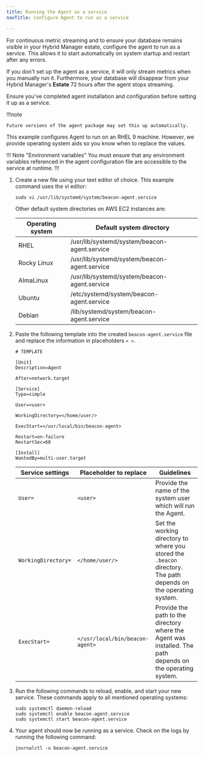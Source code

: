 ```yaml
---
title: Running the Agent as a service
navTitle: Configure Agent to run as a service

---
```


For continuous metric streaming and to ensure your database remains visible in your Hybrid Manager estate, configure the agent to run as a service. This allows it to start automatically on system startup and restart after any errors.

If you don't set up the agent as a service, it will only stream metrics when you manually run it. Furthermore, your database will disappear from your Hybrid Manager's **Estate** 72 hours after the agent stops streaming. 

Ensure you've completed agent installation and configuration before setting it up as a service.

!!!note

    Future versions of the agent package may set this up automatically.

This example configures Agent to run on an RHEL 9 machine. However, we provide operating system aids so you know when to replace the values.

!!! Note "Environment variables"
You must ensure that any environment variables referenced in the agent configuration file are accessible to the service at runtime.
!!!

1.  Create a new file using your text editor of choice. This example command uses the vi editor:

    ```
    sudo vi /usr/lib/systemd/system/beacon-agent.service
    ```

    Other default system directories on AWS EC2 instances are: 

    | Operating system | Default system directory                     |
    | ---------------- | -------------------------------------------- |
    | RHEL             | /usr/lib/systemd/system/beacon-agent.service |
    | Rocky Linux      | /usr/lib/systemd/system/beacon-agent.service |
    | AlmaLinux        | /usr/lib/systemd/system/beacon-agent.service |
    | Ubuntu           | /etc/systemd/system/beacon-agent.service     |
    | Debian           | /lib/systemd/system/beacon-agent.service     |

2.  Paste the following template into the created `beacon-agent.service` file and replace the information in placeholders `< >`.

    ```
    # TEMPLATE 

    [Unit]
    Description=Agent

    After=network.target

    [Service]
    Type=simple

    User=<user>

    WorkingDirectory=</home/user/>

    ExecStart=</usr/local/bin/beacon-agent>

    Restart=on-failure
    RestartSec=60

    [Install]
    WantedBy=multi-user.target
    ```

    | Service settings    | Placeholder to replace          | Guidelines                                                                                                        |
    | ------------------- | ------------------------------- | ----------------------------------------------------------------------------------------------------------------- |
    | `User=`             | `<user>`                        | Provide the name of the system user which will run the Agent.                                              |
    | `WorkingDirectory=` | `</home/user/>`                 | Set the working directory to where you stored the `.beacon` directory. The path depends on the operating system.  |
    | `ExecStart=`        | `</usr/local/bin/beacon-agent>` | Provide the path to the directory where the Agent was installed. The path depends on the operating system. |

3.  Run the following commands to reload, enable, and start your new service. These commands apply to all mentioned operating systems:

    ```
    sudo systemctl daemon-reload
    sudo systemctl enable beacon-agent.service
    sudo systemctl start beacon-agent.service
    ```

4.  Your agent should now be running as a service. Check on the logs by running the following command:

    ```
    journalctl -u beacon-agent.service
    ```
